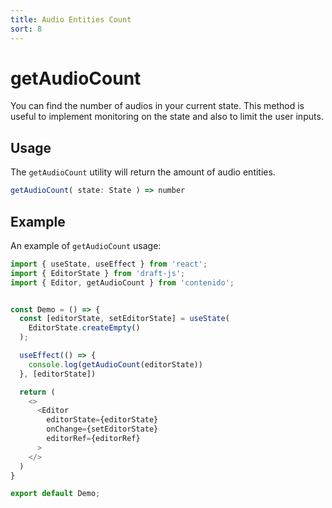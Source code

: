 ```yaml
---
title: Audio Entities Count
sort: 8
---
```


# getAudioCount

You can find the number of audios in your current state. This method is
useful to implement monitoring on the state and also to limit the user inputs.

## Usage

The `getAudioCount` utility will return the amount of audio entities.

```ts
getAudioCount( state: State ) => number
```

## Example

An example of `getAudioCount` usage:

```ts
import { useState, useEffect } from 'react';
import { EditorState } from 'draft-js';
import { Editor, getAudioCount } from 'contenido';


const Demo = () => {
  const [editorState, setEditorState] = useState(
    EditorState.createEmpty()
  );

  useEffect(() => {
    console.log(getAudioCount(editorState))
  }, [editorState])

  return (
    <>
      <Editor
        editorState={editorState}
        onChange={setEditorState}
        editorRef={editorRef}
      >
    </>
  )
}

export default Demo;
```
